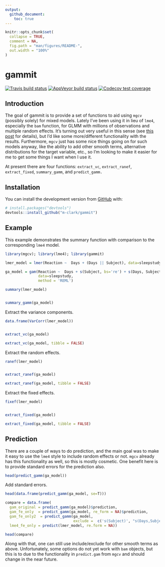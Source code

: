 ```yaml
---
output: 
  github_document:
    toc: true
---
```


<!-- README.md is generated from README.Rmd. Please edit that file -->

```r
knitr::opts_chunk$set(
  collapse = TRUE,
  comment = NA,
  fig.path = "man/figures/README-",
  out.width = "100%"
)
```
# gammit

<!-- badges: start -->
[![Travis build status](https://travis-ci.org/m-clark/gammit.svg?branch=master)](https://travis-ci.org/m-clark/gammit)
[![AppVeyor build status](https://ci.appveyor.com/api/projects/status/github/m-clark/gammit?branch=master&svg=true)](https://ci.appveyor.com/project/m-clark/gammit)
[![Codecov test coverage](https://codecov.io/gh/m-clark/gammit/branch/master/graph/badge.svg)](https://codecov.io/gh/m-clark/gammit?branch=master)
<!-- badges: end -->

## Introduction

The goal of gammit is to provide a set of functions to aid using `mgcv` (possibly solely) for mixed models.  Lately I've been using it in lieu of `lme4`, especially the `bam` function, for GLMM with millions of observations and multiple random effects.  It's turning out very useful in this sense (see [this post](https://m-clark.github.io/posts/2019-10-20-big-mixed-models/) for details), but I'd like some more/different functionality with the results.  Furthermore, `mgcv` just has some nice things going on for such models anyway, like the ability to add other smooth terms, alternative distributions for the target variable, etc., so I'm looking to make it easier for me to get some things I want when I use it. 

At present there are four functions: `extract_vc`, `extract_ranef`, `extract_fixed`, `summary_gamm`, and `predict_gamm.`

## Installation

You can install the development version from [GitHub](https://github.com/) with:

``` r
# install.packages("devtools")
devtools::install_github("m-clark/gammit")
```

## Example

This example demonstrates the summary function with comparison to the corresponding `lme4` model.

```r
library(mgcv); library(lme4); library(gammit)

lmer_model = lmer(Reaction ~  Days + (Days || Subject), data=sleepstudy)

ga_model = gam(Reaction ~  Days + s(Subject, bs='re') + s(Days, Subject, bs='re'),
               data=sleepstudy,
               method = 'REML')

summary(lmer_model)


summary_gamm(ga_model)
```

Extract the variance components.

```r
data.frame(VarCorr(lmer_model))


extract_vc(ga_model)

extract_vc(ga_model, tibble = FALSE)
```


Extract the random effects.

```r
ranef(lmer_model)


extract_ranef(ga_model)

extract_ranef(ga_model, tibble = FALSE)
```

Extract the fixed effects.

```r
fixef(lmer_model)


extract_fixed(ga_model)

extract_fixed(ga_model, tibble = FALSE)
```


## Prediction

There are a couple of ways to do prediction, and the main goal was to make it easy to use the `lme4` style to include random effects or not.  `mgcv` already has this functionality as well, so this is mostly cosmetic.  One benefit here is to provide standard errors for the prediction also.

```r
head(predict_gamm(ga_model))
```

Add standard errors.

```r
head(data.frame(predict_gamm(ga_model, se=T)))
```

```r
compare = data.frame(
  gam_original = predict_gamm(ga_model)$prediction,
  gam_fe_only  = predict_gamm(ga_model, re_form = NA)$prediction,
  gam_fe_only2  = predict_gamm(ga_model, 
                               exclude =  c('s(Subject)', "s(Days,Subject)"))$prediction,
  lme4_fe_only = predict(lmer_model, re.form = NA))

head(compare)
```

Along with that, one can still use include/exclude for other smooth terms as above.  Unfortunately, some options do not yet work with `bam` objects, but this is to due to the functionality in `predict.gam` from `mgcv` and should change in the near future.


